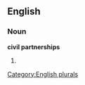 
==English==

===Noun===
'''civil partnerships'''

# {{plural of|[[civil partnership]]}}

[[Category:English plurals]]